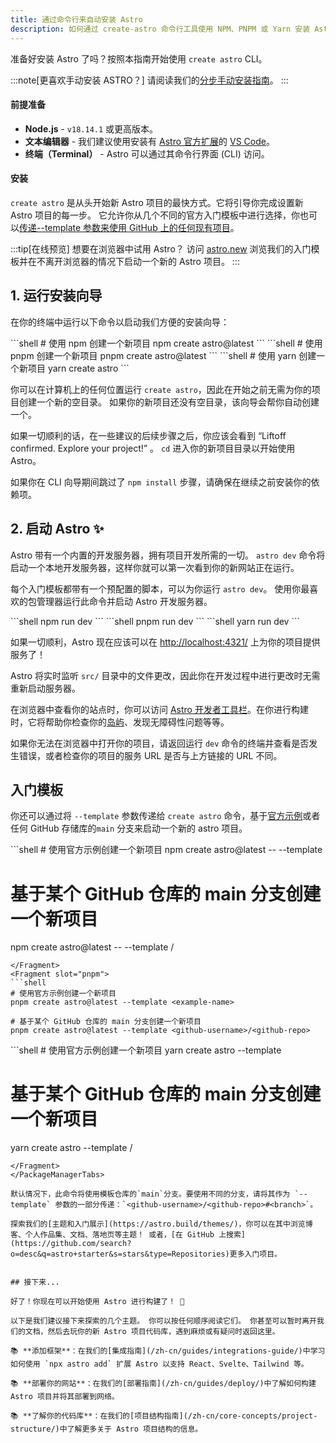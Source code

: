 ```yaml
---
title: 通过命令行来自动安装 Astro
description: 如何通过 create-astro 命令行工具使用 NPM、PNPM 或 Yarn 安装 Astro。
---
```


准备好安装 Astro 了吗？按照本指南开始使用 `create astro` CLI。

:::note[更喜欢手动安装 ASTRO？]
请阅读我们的[分步手动安装指南](/zh-cn/install/manual/)。
:::

#### 前提准备

- **Node.js** - `v18.14.1` 或更高版本。
- **文本编辑器** - 我们建议使用安装有 [Astro 官方扩展](https://marketplace.visualstudio.com/items?itemName=astro-build.astro-vscode)的 [VS Code](https://code.visualstudio.com/)。
- **终端（Terminal）** - Astro 可以通过其命令行界面 (CLI) 访问。

#### 安装

`create astro` 是从头开始新 Astro 项目的最快方式。它将引导你完成设置新 Astro 项目的每一步。 它允许你从几个不同的官方入门模板中进行选择，你也可以[传递--template 参数来使用 GitHub 上的任何现有项目](#入门模板)。

:::tip[在线预览]
想要在浏览器中试用 Astro？ 访问 [astro.new](https://astro.new/) 浏览我们的入门模板并在不离开浏览器的情况下启动一个新的 Astro 项目。
:::

## 1. 运行安装向导

在你的终端中运行以下命令以启动我们方便的安装向导：

<PackageManagerTabs>
  <Fragment slot="npm">
  ```shell
  # 使用 npm 创建一个新项目
  npm create astro@latest
  ```
  </Fragment>
  <Fragment slot="pnpm">
  ```shell
  # 使用 pnpm 创建一个新项目
  pnpm create astro@latest
  ```
  </Fragment>
  <Fragment slot="yarn">
  ```shell
  # 使用 yarn 创建一个新项目
  yarn create astro
  ```
  </Fragment>
</PackageManagerTabs>

你可以在计算机上的任何位置运行 `create astro`，因此在开始之前无需为你的项目创建一个新的空目录。 如果你的新项目还没有空目录，该向导会帮你自动创建一个。

如果一切顺利的话，在一些建议的后续步骤之后，你应该会看到 “Liftoff confirmed. Explore your project!” 。 `cd` 进入你的新项目目录以开始使用 Astro。

如果你在 CLI 向导期间跳过了 `npm install` 步骤，请确保在继续之前安装你的依赖项。

## 2. 启动 Astro ✨

Astro 带有一个内置的开发服务器，拥有项目开发所需的一切。 `astro dev` 命令将启动一个本地开发服务器，这样你就可以第一次看到你的新网站正在运行。

每个入门模板都带有一个预配置的脚本，可以为你运行 `astro dev`。 使用你最喜欢的包管理器运行此命令并启动 Astro 开发服务器。

<PackageManagerTabs>
  <Fragment slot="npm">
  ```shell
  npm run dev
  ```
  </Fragment>
  <Fragment slot="pnpm">
  ```shell
  pnpm run dev
  ```
  </Fragment>
  <Fragment slot="yarn">
  ```shell
  yarn run dev
  ```
  </Fragment>
</PackageManagerTabs>


如果一切顺利，Astro 现在应该可以在 [http://localhost:4321/](http://localhost:4321/) 上为你的项目提供服务了！

Astro 将实时监听 `src/` 目录中的文件更改，因此你在开发过程中进行更改时无需重新启动服务器。

在浏览器中查看你的站点时，你可以访问 [Astro 开发者工具栏](/zh-cn/reference/configuration-reference/#开发工具栏选项)。在你进行构建时，它将帮助你检查你的[岛屿](/zh-cn/concepts/islands/)、发现无障碍性问题等等。

如果你无法在浏览器中打开你的项目，请返回运行 `dev` 命令的终端并查看是否发生错误，或者检查你的项目的服务 URL 是否与​上方​链接的 URL 不同。

## 入门模板

你还可以通过将 `--template` 参数传递给 `create astro` 命令，基于[官方示例](https://github.com/withastro/astro/tree/main/examples)或者任何 GitHub 存储库的`main` 分支来启动一个新的 astro 项目。

<PackageManagerTabs>
  <Fragment slot="npm">
  ```shell
  # 使用官方示例创建一个新项目
  npm create astro@latest -- --template <example-name>

  # 基于某个 GitHub 仓库的 main 分支创建一个新项目
  npm create astro@latest -- --template <github-username>/<github-repo>
  ```
  </Fragment>
  <Fragment slot="pnpm">
  ```shell
  # 使用官方示例创建一个新项目
  pnpm create astro@latest --template <example-name>
  
  # 基于某个 GitHub 仓库的 main 分支创建一个新项目
  pnpm create astro@latest --template <github-username>/<github-repo>
  ```
  </Fragment>
  <Fragment slot="yarn">
  ```shell
  # 使用官方示例创建一个新项目
  yarn create astro --template <example-name>
  
  # 基于某个 GitHub 仓库的 main 分支创建一个新项目
  yarn create astro --template <github-username>/<github-repo>
  ```
  </Fragment>
</PackageManagerTabs>

默认情况下，此命令将使用模板仓库的`main`分支。要使用不同的分支，请将其作为 `--template` 参数的一部分传递：`<github-username>/<github-repo>#<branch>`。

探索我们的[主题和入门展示](https://astro.build/themes/)，你可以在其中浏览博客、个人作品集、文档、落地页等主题！ 或者，[在 GitHub 上搜索](https://github.com/search?o=desc&q=astro+starter&s=stars&type=Repositories)更多入门项目。


## 接下来...

好了！你现在可以开始使用 Astro 进行构建了！ 🥳

以下是我们建议接下来探索的几个主题。 你可以按任何顺序阅读它们。 你甚至可以暂时离开我们的文档，然后去玩你的新 Astro 项目代码库，遇到麻烦或有疑问时返回这里。

📚 **添加框架**：在我们的[集成指南](/zh-cn/guides/integrations-guide/)中学习如何使用 `npx astro add` 扩展 Astro 以支持 React、Svelte、Tailwind 等。

📚 **部署你的网站**：在我们的[部署指南](/zh-cn/guides/deploy/)中了解如何构建 Astro 项目并将其部署到网络。

📚 **了解你的代码库**：在我们的[项目结构指南](/zh-cn/core-concepts/project-structure/)中了解更多关于 Astro 项目结构的信息。
